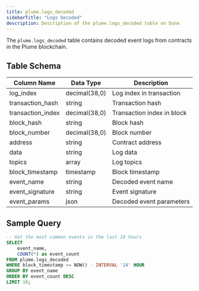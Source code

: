 ```yaml
---
title: plume.logs_decoded
sidebarTitle: "Logs Decoded"
description: Description of the plume.logs_decoded table on Dune
---
```



The `plume.logs_decoded` table contains decoded event logs from contracts in the Plume blockchain.

## Table Schema

| Column Name | Data Type | Description |
|------------|-----------|-------------|
| log_index | decimal(38,0) | Log index in transaction |
| transaction_hash | string | Transaction hash |
| transaction_index | decimal(38,0) | Transaction index in block |
| block_hash | string | Block hash |
| block_number | decimal(38,0) | Block number |
| address | string | Contract address |
| data | string | Log data |
| topics | array | Log topics |
| block_timestamp | timestamp | Block timestamp |
| event_name | string | Decoded event name |
| event_signature | string | Event signature |
| event_params | json | Decoded event parameters |

## Sample Query

```sql
-- Get the most common events in the last 24 hours
SELECT 
    event_name,
    COUNT(*) as event_count
FROM plume.logs_decoded
WHERE block_timestamp >= NOW() - INTERVAL '24' HOUR
GROUP BY event_name
ORDER BY event_count DESC
LIMIT 10;
```

<LogsDecodedSnippet /> 
